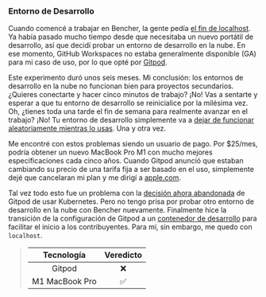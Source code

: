 ### Entorno de Desarrollo

Cuando comencé a trabajar en Bencher, la gente pedía [el fin de localhost][dx tips].
Ya había pasado mucho tiempo desde que necesitaba un nuevo portátil de desarrollo,
así que decidí probar un entorno de desarrollo en la nube.
En ese momento, GitHub Workspaces no estaba generalmente disponible (GA) para mi caso de uso,
por lo que opté por [Gitpod][gitpod].

Este experimento duró unos seis meses.
Mi conclusión: los entornos de desarrollo en la nube no funcionan bien para proyectos secundarios.
¿Quieres conectarte y hacer cinco minutos de trabajo?
¡No! Vas a sentarte y esperar a que tu entorno de desarrollo se reinicialice por la milésima vez.
Oh, ¿tienes toda una tarde el fin de semana para realmente avanzar en el trabajo?
¡No! Tu entorno de desarrollo simplemente va a [dejar de funcionar aleatoriamente mientras lo usas][github gitpod 9629]. Una y otra vez.

Me encontré con estos problemas siendo un usuario de pago.
Por $25/mes, podría obtener un nuevo MacBook Pro M1 con mucho mejores especificaciones cada cinco años.
Cuando Gitpod anunció que estaban cambiando su precio de una tarifa fija a ser basado en el uso,
simplemente dejé que cancelaran mi plan y me dirigí a [apple.com][apple].

Tal vez todo esto fue un problema con la [decisión ahora abandonada][gitpod kubernetes] de Gitpod de usar Kubernetes.
Pero no tengo prisa por probar otro entorno de desarrollo en la nube con Bencher nuevamente.
Finalmente hice la transición de la configuración de Gitpod a un [contenedor de desarrollo][github bencher dev container]
para facilitar el inicio a los contribuyentes.
Para mí, sin embargo, me quedo con `localhost`.

> |   Tecnología   | Veredicto |
> | :------------: | :-------: |
> |     Gitpod     |     ❌     |
> | M1 MacBook Pro |     ✅     |

[dx tips]: https://dx.tips/the-end-of-localhost
[gitpod]: https://www.gitpod.io/
[github gitpod 9629]: https://github.com/gitpod-io/gitpod/issues/9629#issuecomment-1473986095
[apple]: https://www.apple.com
[gitpod kubernetes]: https://www.gitpod.io/blog/we-are-leaving-kubernetes
[github bencher dev container]: https://github.com/bencherdev/bencher/pkgs/container/bencher-dev-container

